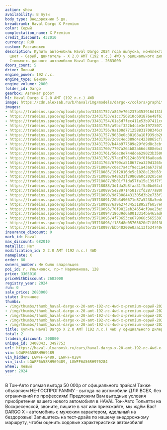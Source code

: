 ```yaml
---
action: show
availability: В пути
body_type: Внедорожник 5 дв.
breadcrumb: Haval Dargo X Premium
color: Серый
complectation_name: X Premium
credit_discount: 432010
currency: RUR
custom: Растаможен
description: Купить автомобиль Haval Dargo 2024 года выпуска, комплектация X Premium,
  цвет - Серый, двигатель - X 2.0 AMT (192 л.с.) 4WD у официального дилера в г. Ульяновск.
  Стоимость данного автомобиля Haval Dargo – 2683000
doors_count: 5
drive: Полный
engine_power: 192 л.с.
engine_type: Бензин
engine_volume: 2000
folder_id: Dargo
gearbox: Автомат робот
h1: Haval Dargo X 2.0 AMT (192 л.с.) 4WD
image: https://cdn.alexsab.ru/b/haval/img/models/dargo-x/colors/graphite-quartz.webp
images:
- https://tradeins.space/uploads/photo/33431752/a849e704237b353916d131b27afcdead.jpg
- https://tradeins.space/uploads/photo/33431753/e1cc756810c601876e48f63ff6d92fa2.JPG
- https://tradeins.space/uploads/photo/33431754/61a5d7fec411e53b97411cd447178679.JPG
- https://tradeins.space/uploads/photo/33431755/a9bcf322b4c4e3e19725072befd8f21d.JPG
- https://tradeins.space/uploads/photo/33431756/9a100d771258831708346c060c1c27fb.JPG
- https://tradeins.space/uploads/photo/33431757/9638e0c38163a18f939cb26465065800.JPG
- https://tradeins.space/uploads/photo/33431758/2c9c4ec389d4c4238065cfa76dee8058.jpg
- https://tradeins.space/uploads/photo/33431759/b44b977509e29fd9d8c3cbff9634b887.jpg
- https://tradeins.space/uploads/photo/33431760/7707a264b82a66dc808ebc86bf55be5e.jpg
- https://tradeins.space/uploads/photo/33431761/56ec8e744dde629023b3500e4716d443.jpg
- https://tradeins.space/uploads/photo/33431762/57acd79124d83f0f6a8eada8f2d166f7.jpg
- https://tradeins.space/uploads/photo/33431763/6790ca510677ea329d1265c72452b605.jpg
- https://tradeins.space/uploads/photo/35718084/c0ec7a4cf9ec1a43a6737abe1fe69be9.JPG
- https://tradeins.space/uploads/photo/35718085/19f2016de5c1028e12bb53f54284de16.JPG
- https://tradeins.space/uploads/photo/35718086/948a31f29868a0c20205ce850dcf49d9.JPG
- https://tradeins.space/uploads/photo/35718087/9b01f71da57fa15e139f7f3386258bfc.JPG
- https://tradeins.space/uploads/photo/35718088/3d1da2b8faa31f5a0bd64cbacb43cbc3.JPG
- https://tradeins.space/uploads/photo/35718089/5e2897145817cfd2877a808a74005147.JPG
- https://tradeins.space/uploads/photo/35718090/9d78084431305d3b2e733f2aebdd6620.JPG
- https://tradeins.space/uploads/photo/35718091/20b3d96671e87a5238a5edeb61117cfb.JPG
- https://tradeins.space/uploads/photo/35718092/6a9a274345318952f6057e936a0ce469.JPG
- https://tradeins.space/uploads/photo/35718093/70f9822eb24654cf9ae23e9856f6c64b.jpg
- https://tradeins.space/uploads/photo/35718094/18639d6a0013314ba465ad6d496b5b27.jpg
- https://tradeins.space/uploads/photo/35718095/4f70653ce679068c56553877ee74d0f9.jpg
- https://tradeins.space/uploads/photo/35718096/f185d8d05765620d7f8013b8e74c1fa6.jpg
- https://tradeins.space/uploads/photo/35718097/bbb40200e0aa113f534740e994154d29.jpg
insurance_discount: 0
mark_id: Haval
max_discount: 682010
metallic: Нет
modification_id: X 2.0 AMT (192 л.с.) 4WD
nameplate: X
order: 80
owners_number: Не было владельцев
poi_id: г. Ульяновск, пр-т Нариманова, 128
price: 3365010
priceWithDiscount: 2683000
registry_year: 2024
run: 0
sale_price: 2683000
state: Отличное
thumbs:
- /img/thumbs/thumb_haval-dargo-x-20-amt-192-лс-4wd-x-premium-серый-2024_cdead_0.webp
- /img/thumbs/thumb_haval-dargo-x-20-amt-192-лс-4wd-x-premium-серый-2024_92fa2_1.webp
- /img/thumbs/thumb_haval-dargo-x-20-amt-192-лс-4wd-x-premium-серый-2024_78679_2.webp
- /img/thumbs/thumb_haval-dargo-x-20-amt-192-лс-4wd-x-premium-серый-2024_8f21d_3.webp
- /img/thumbs/thumb_haval-dargo-x-20-amt-192-лс-4wd-x-premium-серый-2024_c27fb_4.webp
title: Купить Haval Dargo X 2.0 AMT (192 л.с.) 4WD у официального дилера в Ульяновске
total: 2
tradein_discount: 200000
unique_id: 3408343, 3497753
url: https://haval-ulyanovsk.ru/cars/haval-dargo-x-20-amt-192-лс-4wd-x-premium-серый-2024/
vin: LGWFF6A58RH969489
vin_hidden: LGWFF-9489, LGWFF-0284
vin_list: LGWFF6A58RH969489, LGWFF6A56RH970284
wheel: левый
year: 2024
---
```

<p>
 В Тон-Авто прямая выгода 50 000р от официального прайса! Также объявляем НЕ-ГОСПРОГРАММУ - выгода на автомобили ДЛЯ ВСЕХ, без ограничений по профессиям! Предложим Вам выгодные условия приобретения вашего нового автомобиля в HAVAL Тон-Авто Тольятти на Воскресенской, звоните, пишите в чат или приезжайте, мы ждём Вас! DARGO X - автомобиль с мужским характером, идельный на бездорожье! Запишитесь на тест-драйв по нашему внедорожному маршруту, чтобы оценить ходовые характеристики автомобиля!
</p>
<p>
</p>
<p>
</p>
